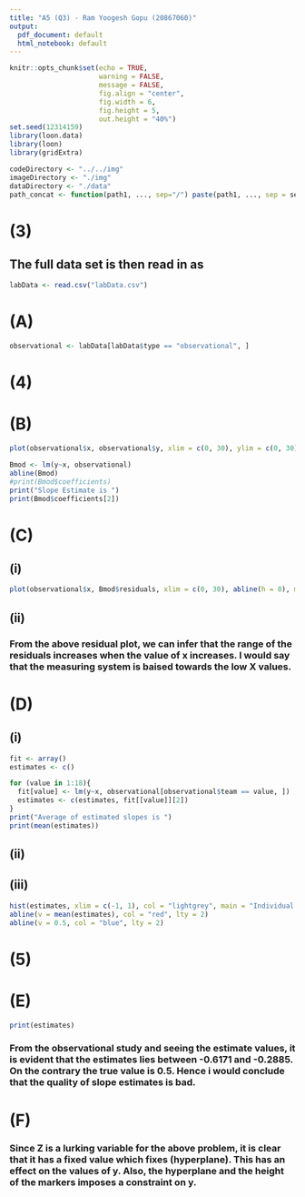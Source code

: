```yaml
---
title: "A5 (Q3) - Ram Yoogesh Gopu (20867060)"
output:
  pdf_document: default
  html_notebook: default
---
```




```r
knitr::opts_chunk$set(echo = TRUE, 
                      warning = FALSE,
                      message = FALSE,
                      fig.align = "center", 
                      fig.width = 6, 
                      fig.height = 5,
                      out.height = "40%")
set.seed(12314159)
library(loon.data)
library(loon)
library(gridExtra)

codeDirectory <- "../../img"
imageDirectory <- "./img"
dataDirectory <- "./data"
path_concat <- function(path1, ..., sep="/") paste(path1, ..., sep = sep)

```

# (3)

## The full data set is then read in as 
```r
labData <- read.csv("labData.csv")
```

# (A)

```r
observational <- labData[labData$type == "observational", ]
```


# (4)

# (B)

```r

plot(observational$x, observational$y, xlim = c(0, 30), ylim = c(0, 30), pch = 19, col = adjustcolor("black", 0.3), main = "(x,y) pairs from all of the observational Data", xlab = "x-values", ylab = "y-values")

Bmod <- lm(y~x, observational)
abline(Bmod)
#print(Bmod$coefficients)
print("Slope Estimate is ")
print(Bmod$coefficients[2])
```

# (C)

## (i)

```r
plot(observational$x, Bmod$residuals, xlim = c(0, 30), abline(h = 0), main = "Residuals against the X values", xlab = "x-values", ylab = "residuals")
```

## (ii)

### From the above residual plot, we can infer that the range of the residuals increases when the value of x increases. I would say that the measuring system is baised towards the low X values.


# (D)

## (i)

```r
fit <- array()
estimates <- c()

for (value in 1:18){
  fit[value] <- lm(y~x, observational[observational$team == value, ])
  estimates <- c(estimates, fit[[value]][2])
}
print("Average of estimated slopes is ")
print(mean(estimates))
```


## (ii)


## (iii)

```r

hist(estimates, xlim = c(-1, 1), col = "lightgrey", main = "Individual slope cofficient estimates", xlab = "slope estimates")
abline(v = mean(estimates), col = "red", lty = 2)
abline(v = 0.5, col = "blue", lty = 2)

```


# (5)

# (E)
```r
print(estimates)
```

###  From the observational study and seeing the estimate values, it is evident that the estimates lies between -0.6171 and -0.2885. On the contrary the true value is 0.5. Hence i would conclude that the quality of slope estimates is bad.  

# (F)

###  Since Z is a lurking variable for the above problem, it is clear that it has a fixed value which fixes (hyperplane). This has an effect on the values of y. Also, the hyperplane and the height of the markers imposes a constraint on y.  